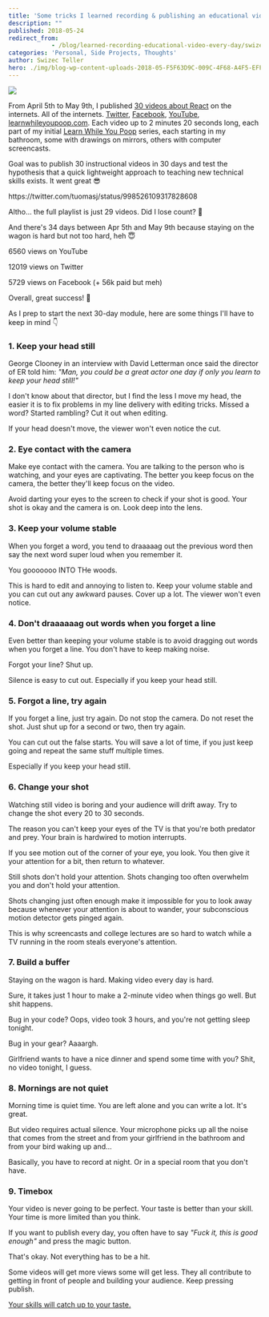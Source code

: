 ```yaml
---
title: 'Some tricks I learned recording & publishing an educational video every day for 30 days'
description: ""
published: 2018-05-24
redirect_from: 
            - /blog/learned-recording-educational-video-every-day/swizec/8405
categories: 'Personal, Side Projects, Thoughts'
author: Swizec Teller
hero: ./img/blog-wp-content-uploads-2018-05-F5F63D9C-009C-4F68-A4F5-EFF20A28E0E9.png
---
```

![](./img/blog-wp-content-uploads-2018-05-F5F63D9C-009C-4F68-A4F5-EFF20A28E0E9.png)



From April 5th to May 9th, I published [30 videos about React](https://www.youtube.com/playlist?list=PLF8WgaD4xmjWuh7FTYTealxehOuNor_2S) on the internets. All of the internets. [Twitter](https://twitter.com/Swizec/status/981932124231024640), [Facebook](https://www.facebook.com/swizecpage/), [YouTube](https://www.youtube.com/playlist?list=PLF8WgaD4xmjWuh7FTYTealxehOuNor_2S), [learnwhileyoupoop.com](https://learnwhileyoupoop.com/). Each video up to 2 minutes 20 seconds long, each part of my initial [Learn While You Poop](https://learnwhileyoupoop.com) series, each starting in my bathroom, some with drawings on mirrors, others with computer screencasts.



Goal was to publish 30 instructional videos in 30 days and test the hypothesis that a quick lightweight approach to teaching new technical skills exists. It went great 😎



https&#x3A;//twitter.com/tuomasj/status/998526109317828608



Altho… the full playlist is just 29 videos. Did I lose count? 🤔



And there's 34 days between Apr 5th and May 9th because staying on the wagon is hard but not too hard, heh 😇



6560 views on YouTube



12019 views on Twitter



5729 views on Facebook (+ 56k paid but meh)



Overall, great success! 💪



As I prep to start the next 30-day module, here are some things I'll have to keep in mind 👇



### 1. Keep your head still



George Clooney in an interview with David Letterman once said the director of ER told him: _"Man, you could be a great actor one day if only you learn to keep your head still!"_



I don't know about that director, but I find the less I move my head, the easier it is to fix problems in my line delivery with editing tricks. Missed a word? Started rambling? Cut it out when editing.



If your head doesn't move, the viewer won't even notice the cut.



### 2. Eye contact with the camera



Make eye contact with the camera. You are talking to the person who is watching, and your eyes are captivating. The better you keep focus on the camera, the better they'll keep focus on the video.



Avoid darting your eyes to the screen to check if your shot is good. Your shot is okay and the camera is on. Look deep into the lens.



### 3. Keep your volume stable



When you forget a word, you tend to draaaaag out the previous word then say the next word super loud when you remember it.



You gooooooo INTO THe woods.



This is hard to edit and annoying to listen to. Keep your volume stable and you can cut out any awkward pauses. Cover up a lot. The viewer won't even notice.



### 4. Don't draaaaaag out words when you forget a line



Even better than keeping your volume stable is to avoid dragging out words when you forget a line. You don't have to keep making noise.



Forgot your line? Shut up.



Silence is easy to cut out. Especially if you keep your head still.



### 5. Forgot a line, try again



If you forget a line, just try again. Do not stop the camera. Do not reset the shot. Just shut up for a second or two, then try again.



You can cut out the false starts. You will save a lot of time, if you just keep going and repeat the same stuff multiple times.



Especially if you keep your head still.



### 6. Change your shot



Watching still video is boring and your audience will drift away. Try to change the shot every 20 to 30 seconds.



The reason you can't keep your eyes of the TV is that you're both predator and prey. Your brain is hardwired to motion interrupts.



If you see motion out of the corner of your eye, you look. You then give it your attention for a bit, then return to whatever.



Still shots don't hold your attention. Shots changing too often overwhelm you and don't hold your attention.



Shots changing just often enough make it impossible for you to look away because whenever your attention is about to wander, your subconscious motion detector gets pinged again.



This is why screencasts and college lectures are so hard to watch while a TV running in the room steals everyone's attention.



### 7. Build a buffer



Staying on the wagon is hard. Making video every day is hard.



Sure, it takes just 1 hour to make a 2-minute video when things go well. But shit happens.



Bug in your code? Oops, video took 3 hours, and you're not getting sleep tonight.



Bug in your gear? Aaaargh.



Girlfriend wants to have a nice dinner and spend some time with you? Shit, no video tonight, I guess.



### 8. Mornings are not quiet



Morning time is quiet time. You are left alone and you can write a lot. It's great.



But video requires actual silence. Your microphone picks up all the noise that comes from the street and from your girlfriend in the bathroom and from your bird waking up and…



Basically, you have to record at night. Or in a special room that you don't have.



### 9. Timebox



Your video is never going to be perfect. Your taste is better than your skill. Your time is more limited than you think.



If you want to publish every day, you often have to say _"Fuck it, this is good enough"_ and press the magic button.



That's okay. Not everything has to be a hit.



Some videos will get more views some will get less. They all contribute to getting in front of people and building your audience. Keep pressing publish.



[Your skills will catch up to your taste.](https://zenpencils.com/comic/90-ira-glass-advice-for-beginners/)